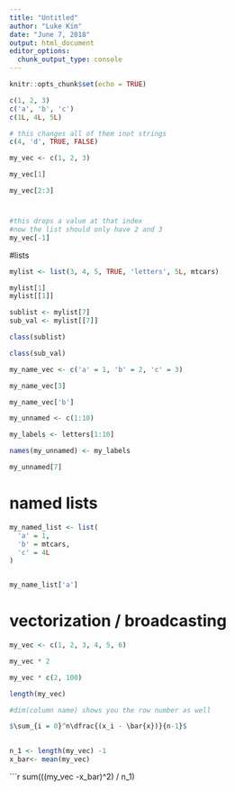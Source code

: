 ```yaml
---
title: "Untitled"
author: "Luke Kim"
date: "June 7, 2018"
output: html_document
editor_options: 
  chunk_output_type: console
---
```


```r
knitr::opts_chunk$set(echo = TRUE)
```

```r
c(1, 2, 3)
c('a', 'b', 'c')
c(1L, 4L, 5L)

# this changes all of them inot strings
c(4, 'd', TRUE, FALSE)

my_vec <- c(1, 2, 3)

my_vec[1]

my_vec[2:3]
```

#

```r
#this drops a value at that index
#now the list should only have 2 and 3
my_vec[-1]
```

#lists
```r
mylist <- list(3, 4, 5, TRUE, 'letters', 5L, mtcars)
```

```r
mylist[1]
mylist[[1]]

sublist <- mylist[7]
sub_val <- mylist[[7]]

class(sublist)

class(sub_val)
```

```r
my_name_vec <- c('a' = 1, 'b' = 2, 'c' = 3)

my_name_vec[3]

my_name_vec['b']

my_unnamed <- c(1:10)

my_labels <- letters[1:10]

names(my_unnamed) <- my_labels

my_unnamed[7]
```

# named lists

```r
my_named_list <- list(
  'a' = 1,
  'b' = mtcars,
  'c' = 4L
)


my_name_list['a']
```


# vectorization / broadcasting

```r
my_vec <- c(1, 2, 3, 4, 5, 6)

my_vec * 2

my_vec * c(2, 100)

length(my_vec)

#dim(column name) shows you the row number as well

$\sum_{i = 0}^n\dfrac{(x_i - \bar{x})}{n-1}$
  
```

```r
n_1 <- length(my_vec) -1
x_bar<- mean(my_vec)
```
```r
sum(((my_vec -x_bar)^2) / n_1)







